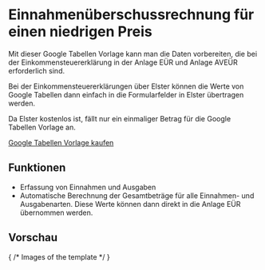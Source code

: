 # Einnahmenüberschussrechnung für einen niedrigen Preis

Mit dieser Google Tabellen Vorlage kann man die Daten vorbereiten, die bei
der Einkommensteuererklärung in der Anlage EÜR und Anlage AVEÜR erforderlich sind.

Bei der Einkommensteuererklärungen über Elster können die Werte von Google Tabellen
dann einfach in die Formularfelder in Elster übertragen werden.

Da Elster kostenlos ist, fällt nur ein einmaliger Betrag für die Google Tabellen Vorlage an.

<a href="/einnahmenueberschussrechnung/kaufen" className="btn btn-primary mb-3">Google Tabellen Vorlage kaufen</a>

## Funktionen

* Erfassung von Einnahmen und Ausgaben
* Automatische Berechnung der Gesamtbeträge für alle Einnahmen- und Ausgabenarten.
  Diese Werte können dann direkt in die Anlage EÜR übernommen werden.

## Vorschau

{ /* Images of the template */ }
